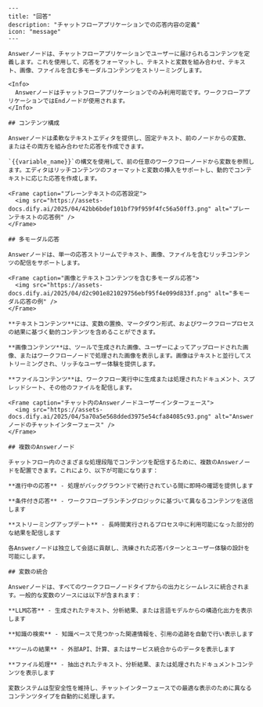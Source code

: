 ```mdx
---
title: "回答"
description: "チャットフローアプリケーションでの応答内容の定義"
icon: "message"
---

Answerノードは、チャットフローアプリケーションでユーザーに届けられるコンテンツを定義します。これを使用して、応答をフォーマットし、テキストと変数を組み合わせ、テキスト、画像、ファイルを含む多モーダルコンテンツをストリーミングします。

<Info>
  Answerノードはチャットフローアプリケーションでのみ利用可能です。ワークフローアプリケーションではEndノードが使用されます。
</Info>

## コンテンツ構成

Answerノードは柔軟なテキストエディタを提供し、固定テキスト、前のノードからの変数、またはその両方を組み合わせた応答を作成できます。

`{{variable_name}}`の構文を使用して、前の任意のワークフローノードから変数を参照します。エディタはリッチコンテンツのフォーマットと変数の挿入をサポートし、動的でコンテキストに応じた応答を作成します。

<Frame caption="プレーンテキストの応答設定">
  <img src="https://assets-docs.dify.ai/2025/04/42bb6bdef101bf79f959f4fc56a50ff3.png" alt="プレーンテキストの応答例" />
</Frame>

## 多モーダル応答

Answerノードは、単一の応答ストリームでテキスト、画像、ファイルを含むリッチコンテンツの配信をサポートします。

<Frame caption="画像とテキストコンテンツを含む多モーダル応答">
  <img src="https://assets-docs.dify.ai/2025/04/d2c901e821029756ebf95f4e099d833f.png" alt="多モーダル応答の例" />
</Frame>

**テキストコンテンツ**には、変数の置換、マークダウン形式、およびワークフロープロセスの結果に基づく動的コンテンツを含めることができます。

**画像コンテンツ**は、ツールで生成された画像、ユーザーによってアップロードされた画像、またはワークフローノードで処理された画像を表示します。画像はテキストと並行してストリーミングされ、リッチなユーザー体験を提供します。

**ファイルコンテンツ**は、ワークフロー実行中に生成または処理されたドキュメント、スプレッドシート、その他のファイルを配信します。

<Frame caption="チャット内のAnswerノードユーザーインターフェース">
  <img src="https://assets-docs.dify.ai/2025/04/5a70a5e568dded3975e54cfa84085c93.png" alt="Answerノードのチャットインターフェース" />
</Frame>

## 複数のAnswerノード

チャットフロー内のさまざまな処理段階でコンテンツを配信するために、複数のAnswerノードを配置できます。これにより、以下が可能になります：

**進行中の応答** - 処理がバックグラウンドで続行されている間に即時の確認を提供します

**条件付き応答** - ワークフローブランチングロジックに基づいて異なるコンテンツを送信します

**ストリーミングアップデート** - 長時間実行されるプロセス中に利用可能になった部分的な結果を配信します

各Answerノードは独立して会話に貢献し、洗練された応答パターンとユーザー体験の設計を可能にします。

## 変数の統合

Answerノードは、すべてのワークフローノードタイプからの出力とシームレスに統合されます。一般的な変数のソースには以下が含まれます：

**LLM応答** - 生成されたテキスト、分析結果、または言語モデルからの構造化出力を表示します

**知識の検索** - 知識ベースで見つかった関連情報を、引用の追跡を自動で行い表示します

**ツールの結果** - 外部API、計算、またはサービス統合からのデータを表示します

**ファイル処理** - 抽出されたテキスト、分析結果、または処理されたドキュメントコンテンツを表示します

変数システムは型安全性を維持し、チャットインターフェースでの最適な表示のために異なるコンテンツタイプを自動的に処理します。
```